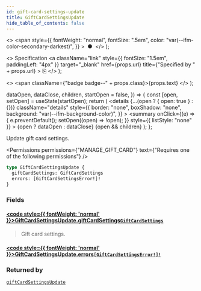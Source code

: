 ```yaml
---
id: gift-card-settings-update
title: GiftCardSettingsUpdate
hide_table_of_contents: false
---
```


  <>
    <span
      style={{
        fontWeight: "normal",
        fontSize: ".5em",
        color: "var(--ifm-color-secondary-darkest)",
      }}
    >
      &nbsp;●&nbsp;
    </span>
  </>
);

  <>
    Specification
    <a
      className="link"
      style={{ fontSize: "1.5em", paddingLeft: "4px" }}
      target="\_blank"
      href={props.url}
      title={"Specified by " + props.url}
    >
      ⎘
    </a>
  </>
);

  <>
    <span className={"badge badge--" + props.class}>{props.text}</span>
  </>
);


  dataOpen,
  dataClose,
  children,
  startOpen = false,
}) => {
  const [open, setOpen] = useState(startOpen);
  return (
    <details
      {...(open ? { open: true } : {})}
      className="details"
      style={{
        border: "none",
        boxShadow: "none",
        background: "var(--ifm-background-color)",
      }}
    >
      <summary
        onClick={(e) => {
          e.preventDefault();
          setOpen((open) => !open);
        }}
        style={{ listStyle: "none" }}
      >
        {open ? dataOpen : dataClose}
      </summary>
      {open && children}
    </details>
  );
};

Update gift card settings.

<Permissions
  permissions={"MANAGE_GIFT_CARD"}
  text={"Requires one of the following permissions"}
/>

```graphql
type GiftCardSettingsUpdate {
  giftCardSettings: GiftCardSettings
  errors: [GiftCardSettingsError!]!
}
```

### Fields

#### [<code style={{ fontWeight: 'normal' }}>GiftCardSettingsUpdate.<b>giftCardSettings</b></code>](#)<Bullet />[`GiftCardSettings`](../../../api-reference/gift-cards/objects/gift-card-settings) <Badge class="secondary" text="object"/>

> Gift card settings.

#### [<code style={{ fontWeight: 'normal' }}>GiftCardSettingsUpdate.<b>errors</b></code>](#)<Bullet />[`[GiftCardSettingsError!]!`](../../../api-reference/gift-cards/objects/gift-card-settings-error) <Badge class="secondary" text="non-null"/> <Badge class="secondary" text="object"/>

>

### Returned by

[`giftCardSettingsUpdate`](../../../api-reference/gift-cards/mutations/gift-card-settings-update) <Badge class="secondary" text="mutation"/>

